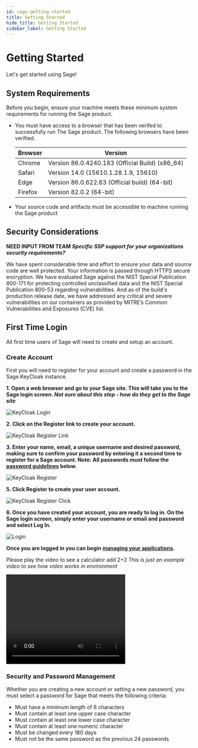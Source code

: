 ```yaml
---
id: sage-getting-started
title: Getting Started
hide_title: Getting Started
sidebar_label: Getting Started
---
```


# Getting Started

Let's get started using Sage!

## System Requirements

Before you begin, ensure your machine meets these minimum system requirements for running the Sage product.

- You must have access to a browser that has been verifed to successfully run The Sage product. The following browsers have been verified.

  | Browser | Version                                         |
  | ------- | ----------------------------------------------- |
  | Chrome  | Version 86.0.4240.183 (Official Build) (x86_64) |
  | Safari  | Version 14.0 (15610.1.28.1.9, 15610)            |
  | Edge    | Version 86.0.622.63 (Official build) (64-bit)   |
  | Firefox | Version 82.0.2 (64-bit)                         |

- Your source code and artifacts must be accessible to machine running the Sage product

## Security Considerations

**NEED INPUT FROM TEAM _Specific SSP support for your organizations security requirements?_**

We have spent considerable time and effort to ensure your data and source code are well protected. Your information is passed through HTTPS secure encryption. We have evaluated Sage against the NIST Special Publication 800-171 for protecting controlled unclassified data and the NIST Special Publication 800-53 regarding vulnerabilities. And as of the build's production release date, we have addressed any critical and severe vulnerabilities on our containers as provided by MITRE’s Common Vulnerabilities and Exposures (CVE) list.

## First Time Login

All first time users of Sage will need to create and setup an account.

### Create Account

First you will need to register for your account and create a password in the Sage KeyCloak instance.

**1. Open a web browser and go to your Sage site. This will take you to the Sage login screen. _Not sure about this step - how do they get to the Sage site_**

![KeyCloak Login](/img/KeyCloakLogin.png)

**2. Click on the Register link to create your account.**

![KeyCloak Register Link](/img/KeyCloakRegisterLink.png)

**3. Enter your name, email, a unique username and desired password, making sure to confirm your password by entering it a second time to register for a Sage account. Note: All passwords must follow the [password guidelines](#security-and-password-management) below.**

![KeyCloak Register](/img/KeyCloakRegister.png)

**5. Click Register to create your user account.**

![KeyCloak Register Click](/img/KeyCloakRegisterClick.png)

**6. Once you have created your account, you are ready to log in. On the Sage login screen, simply enter your username or email and password and select Log In.**

![Login](/img/Login.png)

**Once you are logged in you can begin [managing your applications](sage-managing-apps.mdx).**

Please play the video to see a calculator add 2+2 _This is just an example video to see how video works in environment_

<video width="320" height="240" controls>
  <source
    src={require("../static/img/calculator.mp4").default}
    type="video/mp4"
  ></source>
</video>

### Security and Password Management

Whether you are creating a new account or setting a new password, you must select a password for Sage that meets the following criteria:

- Must have a minimum length of 8 characters
- Must contain at least one upper case character
- Must contain at least one lower case character
- Must contain at least one numeric character
- Must be changed every 180 days
- Must not be the same password as the previous 24 passwords
